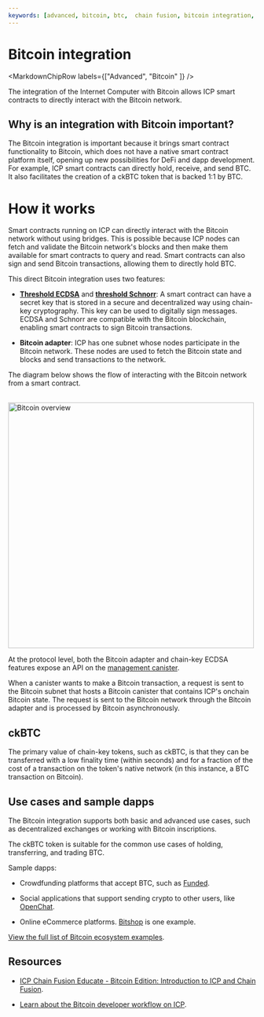 ```yaml
---
keywords: [advanced, bitcoin, btc,  chain fusion, bitcoin integration, btc integration]
---
```



# Bitcoin integration

<MarkdownChipRow labels={["Advanced", "Bitcoin" ]} />

The integration of the Internet Computer with Bitcoin allows ICP smart contracts to directly interact with the Bitcoin network.

## Why is an integration with Bitcoin important?

The Bitcoin integration is important because it brings smart contract functionality to Bitcoin, which does not have a native smart contract platform itself, opening up new possibilities for DeFi and dapp development. For example, ICP smart contracts can directly hold, receive, and send BTC. It also facilitates the creation of a ckBTC token that is backed 1:1 by BTC.

# How it works

Smart contracts running on ICP can directly interact with the Bitcoin network without using bridges.
This is possible because ICP nodes can fetch and validate the Bitcoin network's blocks and then make them available for smart contracts to query and read.
Smart contracts can also sign and send Bitcoin transactions, allowing them to directly hold BTC.

This direct Bitcoin integration uses two features:

- **[Threshold ECDSA](/docs/building-apps/network-features/signatures/t-ecdsa)** and **[threshold Schnorr](/docs/building-apps/network-features/signatures/t-schnorr)**: A smart contract can have a secret key that is stored in a secure and decentralized way using chain-key cryptography. This key can be used to digitally sign messages. ECDSA and Schnorr are compatible with the Bitcoin blockchain, enabling smart contracts to sign Bitcoin transactions.

- **Bitcoin adapter**: ICP has one subnet whose nodes participate in the Bitcoin network. These nodes are used to fetch the Bitcoin state and blocks and send transactions to the network.

The diagram below shows the flow of interacting with the Bitcoin network from a smart contract.

<div class="text--center">
  <img
    src={useBaseUrl("/img/docs/bitcoin-overview.png")}
    alt="Bitcoin overview"
    width="500"
  />
</div>

At the protocol level, both the Bitcoin adapter and chain-key ECDSA features expose an API on the [management canister](/docs/references/system-canisters/management-canister).

When a canister wants to make a Bitcoin transaction, a request is sent to the Bitcoin subnet that hosts a Bitcoin canister that contains ICP's onchain Bitcoin state. The request is sent to the Bitcoin network through the Bitcoin adapter and is processed by Bitcoin asynchronously.

## ckBTC

The primary value of chain-key tokens, such as ckBTC, is that they can be transferred with a low finality time (within seconds) and for a fraction of the cost of a transaction on the token's native network (in this instance, a BTC transaction on Bitcoin).

## Use cases and sample dapps

The Bitcoin integration supports both basic and advanced use cases, such as decentralized exchanges or working with Bitcoin inscriptions.

The ckBTC token is suitable for the common use cases of holding, transferring, and trading BTC.

Sample dapps:

- Crowdfunding platforms that accept BTC, such as [Funded](https://funded.app/).

- Social applications that support sending crypto to other users, like [OpenChat](https://oc.app/).

- Online eCommerce platforms. [Bitshop](https://ughim-6qaaa-aaaah-qc7qa-cai.ic0.app/) is one example.

[View the full list of Bitcoin ecosystem examples](https://internetcomputer.org/ecosystem?tag=Bitcoin).

## Resources

- [ICP Chain Fusion Educate - Bitcoin Edition: Introduction to ICP and Chain Fusion](https://www.youtube.com/watch?v=A0K9GXsfw74&list=PLfEHHr3qexv_L0t6KrCyJ-l2ZaHaO-m85).

- [Learn about the Bitcoin developer workflow on ICP](./using-btc/btc-dev-workflow.mdx).
